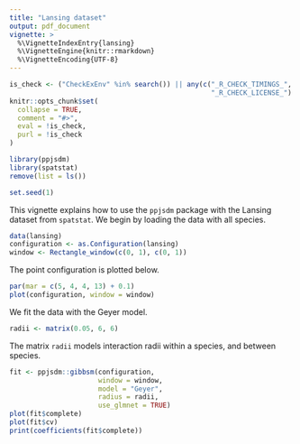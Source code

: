 ```yaml
---
title: "Lansing dataset"
output: pdf_document
vignette: >
  %\VignetteIndexEntry{lansing}
  %\VignetteEngine{knitr::rmarkdown}
  %\VignetteEncoding{UTF-8}
---
```

  
```r
is_check <- ("CheckExEnv" %in% search()) || any(c("_R_CHECK_TIMINGS_",
                                                  "_R_CHECK_LICENSE_") %in% names(Sys.getenv()))
knitr::opts_chunk$set(
  collapse = TRUE,
  comment = "#>",
  eval = !is_check,
  purl = !is_check
)

```

```r
library(ppjsdm)
library(spatstat)
remove(list = ls())

set.seed(1)
```

This vignette explains how to use the `ppjsdm` package with the Lansing dataset from `spatstat`.
We begin by loading the data with all species.

```r
data(lansing)
configuration <- as.Configuration(lansing)
window <- Rectangle_window(c(0, 1), c(0, 1))
```

The point configuration is plotted below.

```r
par(mar = c(5, 4, 4, 13) + 0.1)
plot(configuration, window = window)
```

We fit the data with the Geyer model.

```r
radii <- matrix(0.05, 6, 6)
```

The matrix `radii` models interaction radii within a species, and between species.

```r
fit <- ppjsdm::gibbsm(configuration, 
                      window = window, 
                      model = "Geyer",
                      radius = radii,
                      use_glmnet = TRUE)
plot(fit$complete)
plot(fit$cv)
print(coefficients(fit$complete))
```

